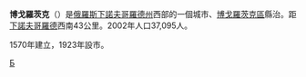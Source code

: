 {{coord|56.1033|N|43.5158|E|display=title}}

'''博戈羅茨克'''（{{lang-ru|Богоро́дск}}）是[[俄羅斯|俄羅斯]][[下諾夫哥羅德州|下諾夫哥羅德州]]西部的一個城市、[[博戈羅茨克區|博戈羅茨克區]]縣治。距[[下諾夫哥羅德|下諾夫哥羅德]]西南43公里。2002年人口37,095人。

1570年建立，1923年設市。

{{下諾夫哥羅德州城市}}

[[Category:下諾夫哥羅德州城市|Б]]